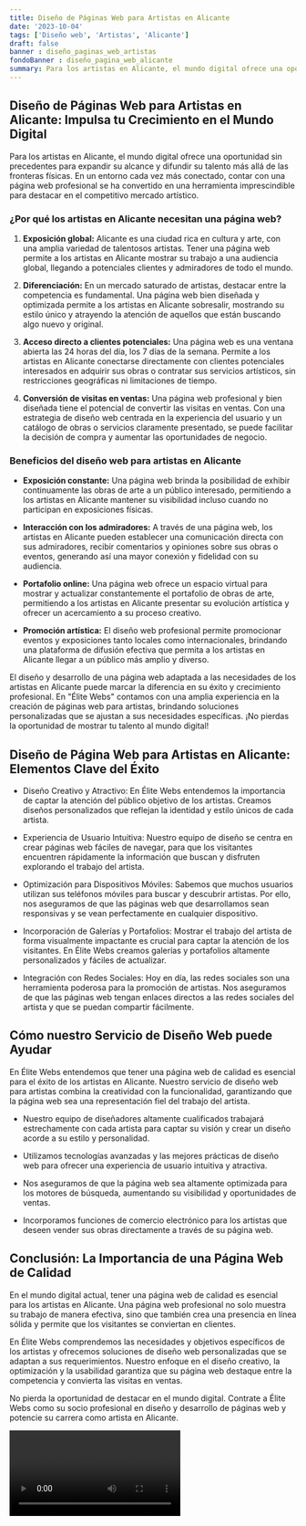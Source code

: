 ```yaml
---
title: Diseño de Páginas Web para Artistas en Alicante
date: '2023-10-04'
tags: ['Diseño web', 'Artistas', 'Alicante']
draft: false
banner : diseño_paginas_web_artistas
fondoBanner : diseño_pagina_web_alicante
summary: Para los artistas en Alicante, el mundo digital ofrece una oportunidad sin precedentes para expandir su alcance y difundir su talento más allá de las fronteras físicas. En un entorno cada vez más conectado, contar con una página web profesional se ha convertido en una herramienta imprescindible para destacar en el competitivo mercado artístico.
---
```


## Diseño de Páginas Web para Artistas en Alicante: Impulsa tu Crecimiento en el Mundo Digital

Para los artistas en Alicante, el mundo digital ofrece una oportunidad sin precedentes para expandir su alcance y difundir su talento más allá de las fronteras físicas. En un entorno cada vez más conectado, contar con una página web profesional se ha convertido en una herramienta imprescindible para destacar en el competitivo mercado artístico.

### ¿Por qué los artistas en Alicante necesitan una página web?

1. **Exposición global:** Alicante es una ciudad rica en cultura y arte, con una amplia variedad de talentosos artistas. Tener una página web permite a los artistas en Alicante mostrar su trabajo a una audiencia global, llegando a potenciales clientes y admiradores de todo el mundo.

2. **Diferenciación:** En un mercado saturado de artistas, destacar entre la competencia es fundamental. Una página web bien diseñada y optimizada permite a los artistas en Alicante sobresalir, mostrando su estilo único y atrayendo la atención de aquellos que están buscando algo nuevo y original.

3. **Acceso directo a clientes potenciales:** Una página web es una ventana abierta las 24 horas del día, los 7 días de la semana. Permite a los artistas en Alicante conectarse directamente con clientes potenciales interesados en adquirir sus obras o contratar sus servicios artísticos, sin restricciones geográficas ni limitaciones de tiempo.

4. **Conversión de visitas en ventas:** Una página web profesional y bien diseñada tiene el potencial de convertir las visitas en ventas. Con una estrategia de diseño web centrada en la experiencia del usuario y un catálogo de obras o servicios claramente presentado, se puede facilitar la decisión de compra y aumentar las oportunidades de negocio.

### Beneficios del diseño web para artistas en Alicante

- **Exposición constante:** Una página web brinda la posibilidad de exhibir continuamente las obras de arte a un público interesado, permitiendo a los artistas en Alicante mantener su visibilidad incluso cuando no participan en exposiciones físicas.

- **Interacción con los admiradores:** A través de una página web, los artistas en Alicante pueden establecer una comunicación directa con sus admiradores, recibir comentarios y opiniones sobre sus obras o eventos, generando así una mayor conexión y fidelidad con su audiencia.

- **Portafolio online:** Una página web ofrece un espacio virtual para mostrar y actualizar constantemente el portafolio de obras de arte, permitiendo a los artistas en Alicante presentar su evolución artística y ofrecer un acercamiento a su proceso creativo.

- **Promoción artística:** El diseño web profesional permite promocionar eventos y exposiciones tanto locales como internacionales, brindando una plataforma de difusión efectiva que permita a los artistas en Alicante llegar a un público más amplio y diverso.

El diseño y desarrollo de una página web adaptada a las necesidades de los artistas en Alicante puede marcar la diferencia en su éxito y crecimiento profesional. En "Élite Webs" contamos con una amplia experiencia en la creación de páginas web para artistas, brindando soluciones personalizadas que se ajustan a sus necesidades específicas. ¡No pierdas la oportunidad de mostrar tu talento al mundo digital!

<GifSeo />

<Cta />

## Diseño de Página Web para Artistas en Alicante: Elementos Clave del Éxito

- Diseño Creativo y Atractivo: En Élite Webs entendemos la importancia de captar la atención del público objetivo de los artistas. Creamos diseños personalizados que reflejan la identidad y estilo únicos de cada artista.

- Experiencia de Usuario Intuitiva: Nuestro equipo de diseño se centra en crear páginas web fáciles de navegar, para que los visitantes encuentren rápidamente la información que buscan y disfruten explorando el trabajo del artista.

- Optimización para Dispositivos Móviles: Sabemos que muchos usuarios utilizan sus teléfonos móviles para buscar y descubrir artistas. Por ello, nos aseguramos de que las páginas web que desarrollamos sean responsivas y se vean perfectamente en cualquier dispositivo.

- Incorporación de Galerías y Portafolios: Mostrar el trabajo del artista de forma visualmente impactante es crucial para captar la atención de los visitantes. En Élite Webs creamos galerías y portafolios altamente personalizados y fáciles de actualizar.

- Integración con Redes Sociales: Hoy en día, las redes sociales son una herramienta poderosa para la promoción de artistas. Nos aseguramos de que las páginas web tengan enlaces directos a las redes sociales del artista y que se puedan compartir fácilmente.

## Cómo nuestro Servicio de Diseño Web puede Ayudar

En Élite Webs entendemos que tener una página web de calidad es esencial para el éxito de los artistas en Alicante. Nuestro servicio de diseño web para artistas combina la creatividad con la funcionalidad, garantizando que la página web sea una representación fiel del trabajo del artista.

- Nuestro equipo de diseñadores altamente cualificados trabajará estrechamente con cada artista para captar su visión y crear un diseño acorde a su estilo y personalidad.

- Utilizamos tecnologías avanzadas y las mejores prácticas de diseño web para ofrecer una experiencia de usuario intuitiva y atractiva.

- Nos aseguramos de que la página web sea altamente optimizada para los motores de búsqueda, aumentando su visibilidad y oportunidades de ventas.

- Incorporamos funciones de comercio electrónico para los artistas que deseen vender sus obras directamente a través de su página web.

## Conclusión: La Importancia de una Página Web de Calidad

En el mundo digital actual, tener una página web de calidad es esencial para los artistas en Alicante. Una página web profesional no solo muestra su trabajo de manera efectiva, sino que también crea una presencia en línea sólida y permite que los visitantes se conviertan en clientes.

En Élite Webs comprendemos las necesidades y objetivos específicos de los artistas y ofrecemos soluciones de diseño web personalizadas que se adaptan a sus requerimientos. Nuestro enfoque en el diseño creativo, la optimización y la usabilidad garantiza que su página web destaque entre la competencia y convierta las visitas en ventas.

No pierda la oportunidad de destacar en el mundo digital. Contrate a Élite Webs como su socio profesional en diseño y desarrollo de páginas web y potencie su carrera como artista en Alicante.

<Video />

<CtaBot job='Artistas' city='Alicante'/>

<Gmaps query='Alicante+españa+maps' />